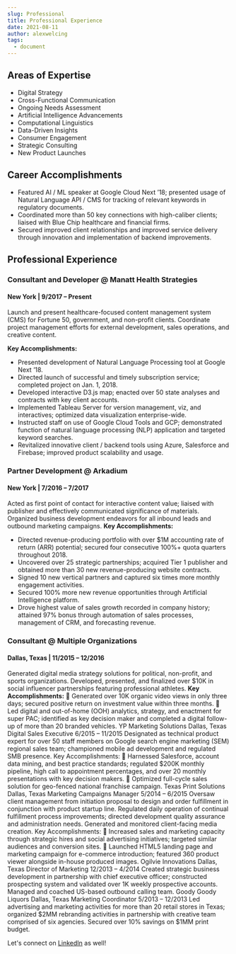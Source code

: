 ```yaml
---
slug: Professional
title: Professional Experience
date: 2021-08-11
author: alexwelcing
tags:
  - document
---
```

## Areas of Expertise

* Digital Strategy
* Cross-Functional Communication 
* Ongoing Needs Assessment
* Artificial Intelligence Advancements
* Computational Linguistics
* Data-Driven Insights
* Consumer Engagement
* Strategic Consulting 
* New Product Launches

## Career Accomplishments

* Featured AI / ML speaker at Google Cloud Next ’18; presented usage of Natural Language API / CMS for tracking of relevant keywords in regulatory documents.
* Coordinated more than 50 key connections with high-caliber clients; liaised with Blue Chip healthcare and financial firms.
* Secured improved client relationships and improved service delivery through innovation and implementation of backend improvements.

## Professional Experience

### Consultant and Developer @ Manatt Health Strategies

#### New York | 9/2017 – Present

Launch and present healthcare-focused content management system (CMS) for Fortune 50, government, and non-profit clients. Coordinate project management efforts for external development, sales operations, and creative content.


**Key Accomplishments:** 
* Presented development of Natural Language Processing tool at Google Next ’18.
* Directed launch of successful and timely subscription service; completed project on Jan. 1, 2018.
* Developed interactive D3.js map; enacted over 50 state analyses and contracts with key client accounts.
* Implemented Tableau Server for version management, viz, and interactives; optimized data visualization enterprise-wide.
* Instructed staff on use of Google Cloud Tools and GCP; demonstrated function of natural language processing (NLP) application and targeted keyword searches.
* Revitalized innovative client / backend tools using Azure, Salesforce and Firebase; improved product scalability and usage.
### Partner Development @ Arkadium	
#### New York |	7/2016 – 7/2017
Acted as first point of contact for interactive content value; liaised with publisher and effectively communicated significance of materials. Organized business development endeavors for all inbound leads and outbound marketing campaigns.
**Key Accomplishments:**
* Directed revenue-producing portfolio with over $1M accounting rate of return (ARR) potential; secured four consecutive 100%+ quota quarters throughout 2018.
* Uncovered over 25 strategic partnerships; acquired Tier 1 publisher and obtained more than 30 new revenue-producing website contracts. 
* Signed 10 new vertical partners and captured six times more monthly engagement activities.
* Secured 100% more new revenue opportunities through Artificial Intelligence platform.
* Drove highest value of sales growth recorded in company history; attained 97% bonus through automation of sales processes, management of CRM, and forecasting revenue. 

### Consultant @ Multiple Organizations	
#### Dallas, Texas | 11/2015 – 12/2016
Generated digital media strategy solutions for political, non-profit, and sports organizations. Developed, presented, and finalized over $10K in social influencer partnerships featuring professional athletes.
**Key Accomplishments:**
	Generated over 10K organic video views in only three days; secured positive return on investment value within three months.
	Led digital and out-of-home (OOH) analytics, strategy, and enactment for super PAC; identified as key decision maker and completed a digital follow-up of more than 20 branded vehicles.
YP Marketing Solutions	Dallas, Texas
Digital Sales Executive	6/2015 – 11/2015
Designated as technical product expert for over 50 staff members on Google search engine marketing (SEM) regional sales team; championed mobile ad development and regulated SMB presence.
Key Accomplishments: 
	Harnessed Salesforce, account data mining, and best practice standards; regulated $200K monthly pipeline, high call to appointment percentages, and over 20 monthly presentations with key decision makers.
	Optimized full-cycle sales solution for geo-fenced national franchise campaign.
Texas Print Solutions	Dallas, Texas
Marketing Campaigns Manager	5/2014 – 6/2015
Oversaw client management from initiation proposal to design and order fulfillment in conjunction with product startup line. Regulated daily operation of continual fulfillment process improvements; directed development quality assurance and administration needs. Generated and monitored client-facing media creation. 
Key Accomplishments: 
	Increased sales and marketing capacity through strategic hires and social advertising initiatives; targeted similar audiences and conversion sites.
	Launched HTML5 landing page and marketing campaign for e-commerce introduction; featured 360 product viewer alongside in-house produced images.
Ogilvie Innovations	Dallas, Texas
Director of Marketing	12/2013 – 4/2014
Created strategic business development in partnership with chief executive officer; constructed prospecting system and validated over 1K weekly prospective accounts. Managed and coached US-based outbound calling team.
Goody Goody Liquors	Dallas, Texas
Marketing Coordinator	5/2013 – 12/2013
Led advertising and marketing activities for more than 20 retail stores in Texas; organized $2MM rebranding activities in partnership with creative team comprised of six agencies. Secured over 10% savings on $1MM print budget.

Let's connect on [LinkedIn](https://www.linkedin.com/in/alexwelcing/) as well!